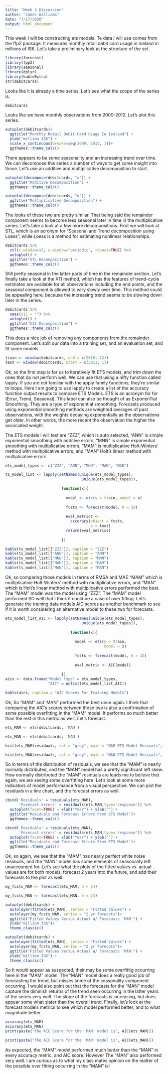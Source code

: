 ```yaml
---
title: "Week 3 Discussion"
author: "James Williams"
date: "7/17/2020"
output: html_document
---
```

This week I will be constructing ets models. Te data I will use comes from the ffp2 package. It measures monthly retail debit card usage in Iceland in millions of ISK. Let's take a preliminary look at the structure of the set. 
```r
library(forecast)
library(fpp2)
library(seasonal)
library(dplyr)
library(kableExtra)
str(debitcards)
```
Looks like it is already a time series. Let's see what the scope of the series is.

```r
debitcards
```

Looks like we have monthly observations from 2000-2012. Let's plot this series. 

```r
autoplot(debitcards)+
  ggtitle("Monthly Retail Debit Card Usage In Iceland") +
  ylab("million ISK") +
  scale_x_continuous(breaks=seq(2000, 2012, 1))+
  ggthemes::theme_calc()

```

There appears to be some seasonality and an increasing trend over time. We can decompose this series a number of ways to get some insight into those. Let's use an additive and multiplicative decomposition to start. 
```r
autoplot(decompose(debitcards, "a")) + 
  ggtitle("Additive Decomposition") +
  ggthemes::theme_calc()

autoplot(decompose(debitcards, "m")) + 
  ggtitle("Multiplicative Decomposition") +
  ggthemes::theme_calc()
```

The looks of these two are pretty similar. That being said the remainder component seems to become less seasonal later in time in the multiplicative series. Let's take a look at a few more decompositions. First we will look at STL, which is an acronym for “Seasonal and Trend decomposition using Loess”, while Loess is a method for estimating nonlinear relationships. 

```r
debitcards %>%
  stl(t.window=13, s.window="periodic", robust=TRUE) %>%
  autoplot() +
  ggtitle("STL Decomposition") +
  ggthemes::theme_calc()
```

Still pretty seasonal in the latter parts of time in the remainder section. Let's finally take a look at the X11 method, which has the features of trend-cycle estimates are available for all observations including the end points, and the seasonal component is allowed to vary slowly over time. This method could be appealing here, because the increasing trend seems to be slowing down later in the series. 

```r
debitcards %>%
  seas(x11 = "") %>%
  autoplot() +
  ggtitle("X11 Decomposition") +
  ggthemes::theme_calc()
```

This does a nice job of removing any components from the remainder component. Let's split our data into a training set, and an evaluation set, and fit some models. 

```r
train <- window(debitcards, end = c(2010, 12))
test <- window(debitcards, start = c(2011, 1))
```


Ok, so the first step is for us to iteratively fit ETS models, and trim down the ones that do not perform well. We can use that using a nifty function called lapply. If you are not familiar with the apply family functions, they're similar to loops. Here I am going to use lapply to create a list of the accuracy function output results to compare ETS Models. ETS is an acronym for for (Error, Trend, Seasonal). This label can also be thought of as ExponenTial Smoothing. They are a type of exponential smoothing.  Forecasts produced using exponential smoothing methods are weighted averages of past observations, with the weights decaying exponentially as the observations get older. In other words, the more recent the observation the higher the associated weight.

The ETS models I will test are "ZZZ", which is auto selected, "ANN" is simple exponential smoothing with additive errors,  "MNN" is simple exponential smoothing with multiplicative errors, "MAM" is multiplicative Holt-Winters' method with multiplicative errors, and "MAN" Holt’s linear method with multiplicative errors. 


```r
ets_model_types <- c("ZZZ", "ANN", "MNN", "MAM", "MAN")

ts_model_list <- lapply(setNames(unique(ets_model_types), 
                                  unique(ets_model_types)),
                         
                         function(x){
                           
                           model <- ets(y = train, model = x)
                           
                           fcsts <- forecast(model, h = 32)
                           
                           eval_metrics <-
                             accuracy(object = fcsts,
                                      x = test)
                           return(eval_metrics)
                           
                         })

kable(ts_model_list[["ZZZ"]], caption = "ZZZ")
kable(ts_model_list[["ANN"]], caption = "ANN")
kable(ts_model_list[["MNN"]], caption = "MNN")
kable(ts_model_list[["MAM"]], caption = "MAM")
kable(ts_model_list[["MAN"]], caption = "MAN")

```


Ok, so comparing those models in terms of RMSA and MAE "MAM" which is multiplicative Holt-Winters' method with multiplicative errors, and "MAN" which is Holt’s linear method with multiplicative errors performed the best. The "MAM" model was the  model using "ZZZ". The "MAM" model performed SO well that I think it could be a case of over fitting. Let's generate the training data models AIC scores as another benchmark to see if it is worth considering an alternative model to these two for forecasts. 

```r
ets_model_list_AIC <- lapply(setNames(unique(ets_model_types), 
                                  unique(ets_model_types)),
                         
                             function(x){
                           
                               model <- ets(y = train,
                                            model = x)
                               
                               fcsts <- forecast(model, h = 32)
                               
                               eval_metric <- AIC(model)
                           
                         })
aics <- data.frame("Model Type" = ets_model_types,
                   "AIC" = unlist(ets_model_list_AIC)) 

kable(aics, caption = "AIC Scores For Training Models")
```


Ok, So "MAM" and 'MAN" performed the best once again. I think that comparing the AIC's scores between those two is also a confirmation of some possible overfitting in the "MAM" model. It performs so much better than the rest in this metric as well. Let's forecast. 

```r
ets_MAM <- ets(debitcards, 'MAM')

ets_MAN <- ets(debitcards, 'MAN')

hist(ets_MAM$residuals, col = "grey", main = "MAM ETS Model Resiuals", xlab = "MAM ETS MODEL")

hist(ets_MAN$residuals, col = "grey", main = "MAN ETS Model Resiuals", xlab = "MAN ETS MODEL")


```

So in terms of the distribution of residuals, we see that the "MAM" is nearly normally distributed, and the "MAN" model has a pretty significant left skew. How normally distributed the "MAM" residuals are leads me to believe that again, we are seeing some overfitting here. Let's look at some more indicators of model performance from a visual perspective. We can plot the residuals in a line chart, and the forecast errors as well. 

```r
cbind('Residuals' = residuals(ets_MAM),
      'Forecast errors' = residuals(ets_MAM,type='response')) %>%
  autoplot(facet=TRUE) + xlab("Year") + ylab("") + 
  ggtitle("Residuals and Forecast Errors From ETS Model")+
  ggthemes::theme_calc()

cbind('Residuals' = residuals(ets_MAN),
      'Forecast errors' = residuals(ets_MAN,type='response')) %>%
  autoplot(facet=TRUE) + xlab("Year") + ylab("") + 
  ggtitle("Residuals and Forecast Errors From ETS Model")+
  ggthemes::theme_calc()
```

Ok, so again, we see that the "MAM" has nearly perfect white noise residuals, and the "MAN" model has some elements of seasonality left unaccounted for. Let's see what the plots of the fitted values vs. actual values are for both models, forecast 2 years into the future, and add their forecasts to the plot as well. 

```r
my_fcsts_MAM <- forecast(ets_MAM, h = 24)

my_fcsts_MAN <- forecast(ets_MAN, h = 24)

autoplot(debitcards) +
  autolayer(fitted(ets_MAM), series = "Fitted Values") + 
  autolayer(my_fcsts_MAM, series = "2 yr forecats")+
  ggtitle("Fitted Values Versus Actual W/ Forecasts 'MAM'") + 
  ylab("million ISK")+
  theme_classic()

autoplot(debitcards) +
  autolayer(fitted(ets_MAN), series = "Fitted Values") + 
  autolayer(my_fcsts_MAN, series = "2 yr forecats")+
  ggtitle("Fitted Values Versus Actual W/ Forecasts 'MAN'") + 
  ylab("million ISK") +
  theme_classic()
```

So It would appear as suspected, their may be some overfittig occurring here in the "MAM" model. The "MAN" model does a really good job of forecasting the trend, but misses some of the seasonality component occurring. I would also point out that the forecasts for the "MAN" model capture the diminish returns of the trend seen occurring in the latter years of the series very well. The slope of the forecasts is increasing, but does appear some what slater than the overall trend. Finally, let's look at the forecast models metrics to see which model performed better, and to what magnitude better. 

```r
accuracy(ets_MAM)
accuracy(ets_MAN)
print(paste("The AIC Score for the 'MAM' model is", AIC(ets_MAM)))

print(paste("The AIC Score for the 'MAN' model is", AIC(ets_MAN)))

```
As expected, the "MAM" model performed much better than the "MAN" in every accuracy metric, and AIC score. However The "MAN" also performed very well. I am curious as to what my class mates opinion on the matter of the possible over fitting occurring in the "MAM" is!


